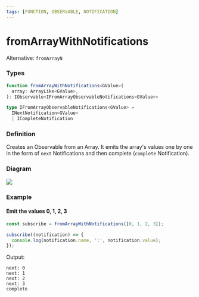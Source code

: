 ```yaml
---
tags: [FUNCTION, OBSERVABLE, NOTIFICATION]
---
```


# fromArrayWithNotifications

Alternative: `fromArrayN`

### Types

```ts
function fromArrayWithNotifications<GValue>(
  array: ArrayLike<GValue>,
): IObservable<IFromArrayObservableNotifications<GValue>>
```

```ts
type IFromArrayObservableNotifications<GValue> =
  INextNotification<GValue>
  | ICompleteNotification
```

### Definition

Creates an Observable from an Array.
It emits the array's values one by one in the form of `next` Notifications and then complete (`complete` Notification).

### Diagram

[![](https://mermaid.ink/img/pako:eNplkE1LAzEQhv_KMCeFCP245VBY0KseqngwHoZk1g5sJtvsBCyl_71bqKD29vLwzMD7HjGWxOhx4n1jjfwo9FUpBw06UjWJMpIadEAT9LXkrlY6vIvtnotJL5FMik53HwsHSwcrB-vP-7-nL2-vl2_dw2YzRw_K3-ZhcUOWN2T1n6x_gVjyOLBxUHSYuWaSNPc4BgUIaDvOHNDPMXFPbbCAQU-z2sZExk9JrFT0PQ0TO6RmZXvQiN5q4x_pusXVOp0BrhRlLQ)](https://mermaid.live/edit#pako:eNplkE1LAzEQhv_KMCeFCP245VBY0KseqngwHoZk1g5sJtvsBCyl_71bqKD29vLwzMD7HjGWxOhx4n1jjfwo9FUpBw06UjWJMpIadEAT9LXkrlY6vIvtnotJL5FMik53HwsHSwcrB-vP-7-nL2-vl2_dw2YzRw_K3-ZhcUOWN2T1n6x_gVjyOLBxUHSYuWaSNPc4BgUIaDvOHNDPMXFPbbCAQU-z2sZExk9JrFT0PQ0TO6RmZXvQiN5q4x_pusXVOp0BrhRlLQ)

### Example

#### Emit the values 0, 1, 2, 3

```ts
const subscribe = fromArrayWithNotifications([0, 1, 2, 3]);

subscribe((notification) => {
  console.log(notification.name, ':', notification.value);
});
```

Output:

```text
next: 0
next: 1
next: 2
next: 3
complete
```




